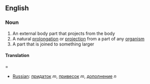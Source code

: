 ==English==
===Noun===
#An external body part that projects from the body
#A natural [[prolongation]] or [[projection]] from a part of any [[organism]]
#A part that is joined to something larger

====Translation=====
*[[Russian]]: [[придаток]] ''m'', [[привесок]] ''m'', [[дополнение]] ''n''